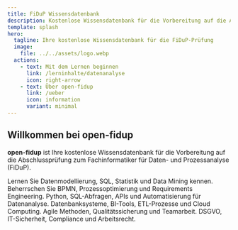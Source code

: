 ```yaml
---
title: FiDuP Wissensdatenbank
description: Kostenlose Wissensdatenbank für die Vorbereitung auf die Abschlussprüfung Fachinformatiker für Daten- und Prozessanalyse (FiDuP). Umfassende Lernmaterialien und Übungen.
template: splash
hero:
  tagline: Ihre kostenlose Wissensdatenbank für die FiDuP-Prüfung
  image:
    file: ../../assets/logo.webp
  actions:
    - text: Mit dem Lernen beginnen
      link: /lerninhalte/datenanalyse
      icon: right-arrow
    - text: Über open-fidup
      link: /ueber
      icon: information
      variant: minimal
---
```



## Willkommen bei open-fidup

**open-fidup** ist Ihre kostenlose Wissensdatenbank für die Vorbereitung auf die Abschlussprüfung zum Fachinformatiker für Daten- und Prozessanalyse (FiDuP).

<CardGrid stagger>
	<Card title="Datenanalyse" icon="seti:db">
		Lernen Sie Datenmodellierung, SQL, Statistik und Data Mining kennen.
	</Card>
	<Card title="Prozessanalyse" icon="puzzle">
		Beherrschen Sie BPMN, Prozessoptimierung und Requirements Engineering.
	</Card>
	<Card title="Programmierung" icon="seti:javascript">
		Python, SQL-Abfragen, APIs und Automatisierung für Datenanalyse.
	</Card>
	<Card title="IT-Systeme" icon="laptop">
		Datenbanksysteme, BI-Tools, ETL-Prozesse und Cloud Computing.
	</Card>
	<Card title="Projektmanagement" icon="rocket">
		Agile Methoden, Qualitätssicherung und Teamarbeit.
	</Card>
	<Card title="Rechtliche Grundlagen" icon="document">
		DSGVO, IT-Sicherheit, Compliance und Arbeitsrecht.
	</Card>
</CardGrid>

